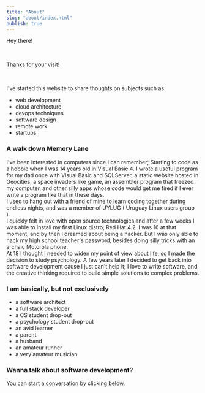 ```yaml
---
title: "About"
slug: "about/index.html"
publish: true
---
```


Hey there!

<br/>

Thanks for your visit!

<br/>

I've started this website to share thoughts on subjects such as: 

- web development
- cloud architecture
- devops techniques
- software design
- remote work
- startups

### A walk down Memory Lane

I've been interested in computers since I can remember; Starting to code as a hobbie when I was 14 years old in Visual Basic 4. I wrote a useful program for my dad once with Visual Basic and SQLServer, a static website hosted in Geocities, a space invaders like game, an assembler program that freezed my computer, and other silly apps whose code would get me fired if I ever write a program like that in these days.  
I used to hang out with a friend of mine to learn coding together during endless nights, and was a member of UYLUG ( Uruguay Linux users group ).  
I quickly felt in love with open source technologies and after a few weeks I was able to install my first Linux distro; Red Hat 4.2. I was 16 at that moment, and by then I dreamed about being a hacker. 
But I was only able to hack my high school teacher's password, besides doing silly tricks with an archaic Motorola phone.  
At 18 I thought I needed to widen my point of view about life, so I made the decision to study psychology. A few years later I decided to get back into software development cause I just can't help it; I love to write software, and the creative thinking required to build simple solutions to complex problems.  

### I am basically, but not exclusively

- a software architect
- a full stack developer
- a CS student drop-out
- a psychology student drop-out
- an avid learner
- a parent
- a husband
- an amateur runner
- a very amateur musician

### Wanna talk about software development?

You can start a conversation by clicking below.

<br/>

<ContactLink />

